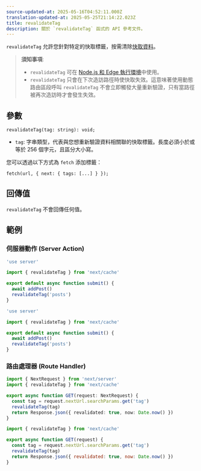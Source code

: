 ```yaml
---
source-updated-at: 2025-05-16T04:52:11.000Z
translation-updated-at: 2025-05-25T21:14:22.023Z
title: revalidateTag
description: 關於 `revalidateTag` 函式的 API 參考文件。
---
```


`revalidateTag` 允許您針對特定的快取標籤，按需清除[快取資料](/docs/app/building-your-application/caching)。

> **須知事項**:
>
> - `revalidateTag` 可在 [Node.js 和 Edge 執行環境](/docs/app/building-your-application/rendering/edge-and-nodejs-runtimes)中使用。
> - `revalidateTag` 只會在下次造訪路徑時使快取失效。這意味著使用動態路由區段呼叫 `revalidateTag` 不會立即觸發大量重新驗證，只有當路徑被再次造訪時才會發生失效。

## 參數

```tsx
revalidateTag(tag: string): void;
```

- `tag`: 字串類型，代表與您想重新驗證資料相關聯的快取標籤。長度必須小於或等於 256 個字元，且區分大小寫。

您可以透過以下方式為 `fetch` 添加標籤：

```tsx
fetch(url, { next: { tags: [...] } });
```

## 回傳值

`revalidateTag` 不會回傳任何值。

## 範例

### 伺服器動作 (Server Action)

```ts filename="app/actions.ts" switcher
'use server'

import { revalidateTag } from 'next/cache'

export default async function submit() {
  await addPost()
  revalidateTag('posts')
}
```

```js filename="app/actions.js" switcher
'use server'

import { revalidateTag } from 'next/cache'

export default async function submit() {
  await addPost()
  revalidateTag('posts')
}
```

### 路由處理器 (Route Handler)

```ts filename="app/api/revalidate/route.ts" switcher
import { NextRequest } from 'next/server'
import { revalidateTag } from 'next/cache'

export async function GET(request: NextRequest) {
  const tag = request.nextUrl.searchParams.get('tag')
  revalidateTag(tag)
  return Response.json({ revalidated: true, now: Date.now() })
}
```

```js filename="app/api/revalidate/route.js" switcher
import { revalidateTag } from 'next/cache'

export async function GET(request) {
  const tag = request.nextUrl.searchParams.get('tag')
  revalidateTag(tag)
  return Response.json({ revalidated: true, now: Date.now() })
}
```